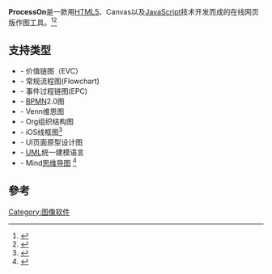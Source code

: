 '''ProcessOn'''是一款用[[HTML5|HTML5]]、Canvas以及[[JavaScript|JavaScript]]技术开发而成的在线网页版作图工具。<ref>{{Cite web |url=http://mall.cnki.net/magazine/Article/DNMI201311060.htm |title=电脑迷：网页版Visio的替代品 |accessdate=2015-03-13 |archive-date=2016-03-05 |archive-url=https://web.archive.org/web/20160305010121/http://mall.cnki.net/magazine/Article/DNMI201311060.htm |dead-url=no }}</ref><ref>{{Cite web |url=http://news.163.com/14/0905/15/A5CUPUMP00014SEH.html |title=网易网介绍;新锐作图工具ProcessOn |accessdate=2015-03-13 |archive-date=2015-04-02 |archive-url=https://web.archive.org/web/20150402110602/http://news.163.com/14/0905/15/A5CUPUMP00014SEH.html |dead-url=no }}</ref>

== 支持类型 ==
* - 价值链图（EVC）
* - 常规流程图(Flowchart)
* - 事件过程链图(EPC)
* - [[BPMN|BPMN]]2.0图
* - Venn维恩图
* - Org组织结构图
* - iOS线框图<ref>{{Cite web |url=http://tech.ifeng.com/startup/detail_2014_04/21/35913751_0.shtml |title=可多人协作的在线图表绘制工具 |accessdate=2015-03-13 |archive-date=2015-04-02 |archive-url=https://web.archive.org/web/20150402115349/http://tech.ifeng.com/startup/detail_2014_04/21/35913751_0.shtml |dead-url=no }}</ref>
* - UI页面原型设计图
* - [[UML|UML]]统一建模语言
* - Mind[[思维导图|思维导图]] <ref>{{Cite web |url=http://tech.163.com/14/1224/14/AE85D9MS00094ODU.html |title=ProcessOn上线脑图功能 |accessdate=2015-03-13 |archive-date=2015-04-02 |archive-url=https://web.archive.org/web/20150402145147/http://tech.163.com/14/1224/14/AE85D9MS00094ODU.html |dead-url=no }}</ref>

== 參考 ==
{{Reflist}}

[[Category:图像软件|Category:图像软件]]
{{Computer-software-stub}}